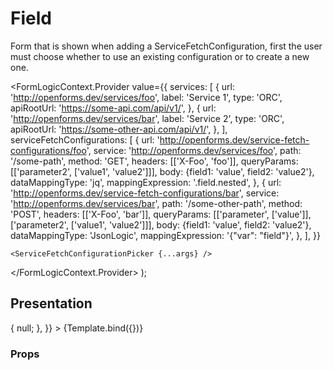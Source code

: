 

<Meta
  title="Form design/ServiceFetchConfigurationPicker"
  component={ServiceFetchConfigurationPicker}
/>

# Field

Form that is shown when adding a ServiceFetchConfiguration, first the user must choose whether to
use an existing configuration or to create a new one.

  <FormLogicContext.Provider
    value={{
      services: [
        {
          url: 'http://openforms.dev/services/foo',
          label: 'Service 1',
          type: 'ORC',
          apiRootUrl: 'https://some-api.com/api/v1/',
        },
        {
          url: 'http://openforms.dev/services/bar',
          label: 'Service 2',
          type: 'ORC',
          apiRootUrl: 'https://some-other-api.com/api/v1/',
        },
      ],
      serviceFetchConfigurations: [
        {
          url: 'http://openforms.dev/service-fetch-configurations/foo',
          service: 'http://openforms.dev/services/foo',
          path: '/some-path',
          method: 'GET',
          headers: [['X-Foo', 'foo']],
          queryParams: [['parameter2', ['value1', 'value2']]],
          body: {field1: 'value', field2: 'value2'},
          dataMappingType: 'jq',
          mappingExpression: '.field.nested',
        },
        {
          url: 'http://openforms.dev/service-fetch-configurations/bar',
          service: 'http://openforms.dev/services/bar',
          path: '/some-other-path',
          method: 'POST',
          headers: [['X-Foo', 'bar']],
          queryParams: [['parameter', ['value']], ['parameter2', ['value1', 'value2']]],
          body: {field1: 'value', field2: 'value2'},
          dataMappingType: 'JsonLogic',
          mappingExpression: '{"var": "field"}',
        },
      ],
    }}
  >
    <ServiceFetchConfigurationPicker {...args} />
  </FormLogicContext.Provider>
);

## Presentation

<Canvas>
  <Story
    name="Default"
    args={{
      onChange: () => {
        null;
      },
    }}
  >
    {Template.bind({})}
  </Story>
</Canvas>

### Props

<ArgsTable story="Default" />
